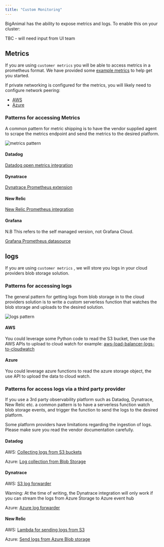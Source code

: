 ```yaml
---
title: "Custom Monitoring"
---
```


BigAnimal has the ability to expose metrics and logs. To enable this on your cluster:

TBC - will need input from UI team

## Metrics

If you are using `customer metrics` you will be able to access metrics in a prometheus format. We have provided some [example metrics](/biganimal/latest/using_cluster/05_monitoring_and_logging/metrics/#cnp_pg_replication) to help get you started.

If private networking is configured for the metrics, you will likely need to configure network peering:

* [AWS](/biganimal/release/using_cluster/02_connecting_your_cluster/01_connecting_from_azure/02_virtual_network_peering)
* [Azure](product_docs/docs/biganimal/release/using_cluster/02_connecting_your_cluster/01_connecting_from_azure/02_virtual_network_peering)

### Patterns for accessing Metrics

A common pattern for metric shipping is to have the vendor supplied agent to scrape the metrics endpoint and send the metrics to the desired platform.

![metrics pattern](images/metrics_pattern.png)

#### Datadog

[Datadog open metrics integration](https://docs.datadoghq.com/integrations/openmetrics/)

#### Dynatrace

[Dynatrace Prometheus extension](https://www.dynatrace.com/support/help/extend-dynatrace/extensions20/data-sources/prometheus-extensions)

#### New Relic

[New Relic Prometheus integration](https://docs.newrelic.com/docs/infrastructure/prometheus-integrations/get-started/send-prometheus-metric-data-new-relic/#OpenMetrics)

#### Grafana

N.B This refers to the self managed version, not Grafana Cloud.

[Grafana Prometheus datasource](https://grafana.com/docs/grafana/latest/datasources/prometheus/)

## logs

If you are using `customer metrics` , we will store you logs in your cloud providers blob storage solution.

### Patterns for accessing logs

The general pattern for getting logs from blob storage in to the cloud providers solution is to write a custom serverless function that watches the blob storage and uploads to the desired solution.

![logs pattern](images/logs_pattern.png)

#### AWS

You could leverage some Python code to read the S3 bucket, then use the AWS APIs to upload to cloud watch for example: [aws-load-balancer-logs-to-cloudwatch](https://github.com/rupertbg/aws-load-balancer-logs-to-cloudwatch)

#### Azure

You could leverage azure functions to read the azure storage object, the use API to upload the data to cloud watch.

### Patterns for access logs via a third party provider

If you use a 3rd party observability platform such as Datadog, Dynatrace, New Relic etc. a common pattern is to have a serverless function watch blob storage events, and trigger the function to send the logs to the desired platform.

Some platform providers have limitations regarding the ingestion of logs. Please make sure you read the vendor documentation carefully.

#### Datadog

AWS: [Collecting logs from S3 buckets](https://docs.datadoghq.com/logs/guide/send-aws-services-logs-with-the-datadog-lambda-function/?tab=awsconsole#collecting-logs-from-s3-buckets)

Azure: [Log collection from Blob Storage](https://docs.datadoghq.com/integrations/azure/?tab=blobstorage#create-a-new-azure-blob-storage-function)

#### Dynatrace

AWS: [S3 log forwarder](https://github.com/dynatrace-oss/dynatrace-aws-s3-log-forwarder)

Warning: At the time of writing, the Dynatrace integration will only work if you can stream the logs from Azure Storage to Azure event hub

Azure: [Azure log forwarder](https://github.com/dynatrace-oss/dynatrace-azure-log-forwarder)

#### New Relic

AWS: [Lambda for sending logs from S3](https://docs.newrelic.com/docs/logs/forward-logs/aws-lambda-sending-logs-s3/)

Azure: [Send logs from Azure Blob storage](https://docs.newrelic.com/docs/logs/forward-logs/azure-log-forwarding/#azure-blob-storage)
